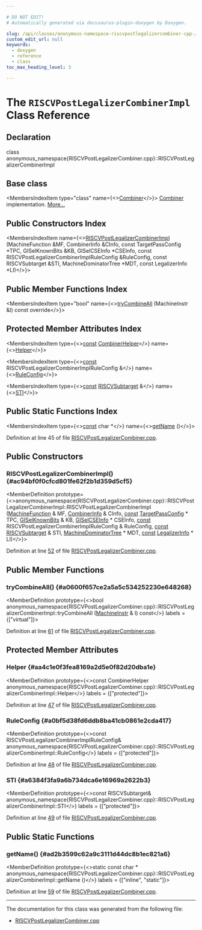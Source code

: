 ```yaml
---

# DO NOT EDIT!
# Automatically generated via docusaurus-plugin-doxygen by Doxygen.

slug: /api/classes/anonymous-namespace-riscvpostlegalizercombiner-cpp-/riscvpostlegalizercombinerimpl
custom_edit_url: null
keywords:
  - doxygen
  - reference
  - class
toc_max_heading_level: 3

---
```





# The `RISCVPostLegalizerCombinerImpl` Class Reference

<DoxygenPage pluginConfig={pluginConfig}>



## Declaration

<CodeBlock>class anonymous_namespace{RISCVPostLegalizerCombiner.cpp}::RISCVPostLegalizerCombinerImpl</CodeBlock>

## Base class

<MembersIndex>

<MembersIndexItem
  type="class"
  name={<><a href="/docs/api/classes/llvm/combiner">Combiner</a></>}>
<a href="/docs/api/classes/llvm/combiner">Combiner</a> implementation. <a href="/docs/api/classes/llvm/combiner/#details">More...</a>
</MembersIndexItem>

</MembersIndex>

## Public Constructors Index

<MembersIndex>

<MembersIndexItem
  name={<><a href="#ac94bf0f0cfcd801fe62f2b1d359d5cf5">RISCVPostLegalizerCombinerImpl</a> (MachineFunction &amp;MF, CombinerInfo &amp;CInfo, const TargetPassConfig &#42;TPC, GISelKnownBits &amp;KB, GISelCSEInfo &#42;CSEInfo, const RISCVPostLegalizerCombinerImplRuleConfig &amp;RuleConfig, const RISCVSubtarget &amp;STI, MachineDominatorTree &#42;MDT, const LegalizerInfo &#42;LI)</>}>
</MembersIndexItem>

</MembersIndex>

## Public Member Functions Index

<MembersIndex>

<MembersIndexItem
  type="bool"
  name={<><a href="#a0600f657ce2a5a5c534252230e648268">tryCombineAll</a> (MachineInstr &amp;I) const override</>}>
</MembersIndexItem>

</MembersIndex>

## Protected Member Attributes Index

<MembersIndex>

<MembersIndexItem
  type={<><a href="/docs/api/files/lib/lib/target/lib/target/aarch64/aarch64promoteconstant-cpp/#a90f8350fecae261c25be85d38b451bff">const</a> <a href="/docs/api/classes/llvm/combinerhelper">CombinerHelper</a></>}
  name={<><a href="#aa4c1e0f3fea8169a2d5e0f82d20dba1e">Helper</a></>}>
</MembersIndexItem>

<MembersIndexItem
  type={<><a href="/docs/api/files/lib/lib/target/lib/target/aarch64/aarch64promoteconstant-cpp/#a90f8350fecae261c25be85d38b451bff">const</a> RISCVPostLegalizerCombinerImplRuleConfig &amp;</>}
  name={<><a href="#a0bf5d38fd6ddb8ba41cb0861e2cda417">RuleConfig</a></>}>
</MembersIndexItem>

<MembersIndexItem
  type={<><a href="/docs/api/files/lib/lib/target/lib/target/aarch64/aarch64promoteconstant-cpp/#a90f8350fecae261c25be85d38b451bff">const</a> <a href="/docs/api/classes/llvm/riscvsubtarget">RISCVSubtarget</a> &amp;</>}
  name={<><a href="#a6384f3fa9a6b734dca6e16969a2622b3">STI</a></>}>
</MembersIndexItem>

</MembersIndex>

## Public Static Functions Index

<MembersIndex>

<MembersIndexItem
  type={<><a href="/docs/api/files/lib/lib/target/lib/target/aarch64/aarch64promoteconstant-cpp/#a90f8350fecae261c25be85d38b451bff">const</a> char &#42;</>}
  name={<><a href="#ad2b3599c62a9c3111d44dc8b1ec821a6">getName</a> ()</>}>
</MembersIndexItem>

</MembersIndex>


Definition at line 45 of file <a href="/docs/api/files/lib/lib/target/lib/target/riscv/lib/target/riscv/gisel/riscvpostlegalizercombiner-cpp">RISCVPostLegalizerCombiner.cpp</a>.

<SectionDefinition>

## Public Constructors

### RISCVPostLegalizerCombinerImpl() {#ac94bf0f0cfcd801fe62f2b1d359d5cf5}

<MemberDefinition
  prototype={<>anonymous&#95;namespace&#123;RISCVPostLegalizerCombiner.cpp&#125;::RISCVPostLegalizerCombinerImpl::RISCVPostLegalizerCombinerImpl (<a href="/docs/api/classes/llvm/machinefunction">MachineFunction</a> &amp; MF, <a href="/docs/api/structs/llvm/combinerinfo">CombinerInfo</a> &amp; CInfo, <a href="/docs/api/files/lib/lib/target/lib/target/aarch64/aarch64promoteconstant-cpp/#a90f8350fecae261c25be85d38b451bff">const</a> <a href="/docs/api/classes/llvm/targetpassconfig">TargetPassConfig</a> &#42; TPC, <a href="/docs/api/classes/llvm/giselknownbits">GISelKnownBits</a> &amp; KB, <a href="/docs/api/classes/llvm/giselcseinfo">GISelCSEInfo</a> &#42; CSEInfo, <a href="/docs/api/files/lib/lib/target/lib/target/aarch64/aarch64promoteconstant-cpp/#a90f8350fecae261c25be85d38b451bff">const</a> RISCVPostLegalizerCombinerImplRuleConfig &amp; RuleConfig, <a href="/docs/api/files/lib/lib/target/lib/target/aarch64/aarch64promoteconstant-cpp/#a90f8350fecae261c25be85d38b451bff">const</a> <a href="/docs/api/classes/llvm/riscvsubtarget">RISCVSubtarget</a> &amp; STI, <a href="/docs/api/classes/llvm/machinedominatortree">MachineDominatorTree</a> &#42; MDT, <a href="/docs/api/files/lib/lib/target/lib/target/aarch64/aarch64promoteconstant-cpp/#a90f8350fecae261c25be85d38b451bff">const</a> <a href="/docs/api/classes/llvm/legalizerinfo">LegalizerInfo</a> &#42; LI)</>}>

Definition at line <a href="/docs/api/files/lib/lib/target/lib/target/riscv/lib/target/riscv/gisel/riscvpostlegalizercombiner-cpp/#l00052">52</a> of file <a href="/docs/api/files/lib/lib/target/lib/target/riscv/lib/target/riscv/gisel/riscvpostlegalizercombiner-cpp">RISCVPostLegalizerCombiner.cpp</a>.
</MemberDefinition>

</SectionDefinition>

<SectionDefinition>

## Public Member Functions

### tryCombineAll() {#a0600f657ce2a5a5c534252230e648268}

<MemberDefinition
  prototype={<>bool anonymous&#95;namespace&#123;RISCVPostLegalizerCombiner.cpp&#125;::RISCVPostLegalizerCombinerImpl::tryCombineAll (<a href="/docs/api/classes/llvm/machineinstr">MachineInstr</a> &amp; I) const</>}
  labels = {["virtual"]}>

Definition at line <a href="/docs/api/files/lib/lib/target/lib/target/riscv/lib/target/riscv/gisel/riscvpostlegalizercombiner-cpp/#l00061">61</a> of file <a href="/docs/api/files/lib/lib/target/lib/target/riscv/lib/target/riscv/gisel/riscvpostlegalizercombiner-cpp">RISCVPostLegalizerCombiner.cpp</a>.
</MemberDefinition>

</SectionDefinition>

<SectionDefinition>

## Protected Member Attributes

### Helper {#aa4c1e0f3fea8169a2d5e0f82d20dba1e}

<MemberDefinition
  prototype={<>const CombinerHelper anonymous&#95;namespace&#123;RISCVPostLegalizerCombiner.cpp&#125;::RISCVPostLegalizerCombinerImpl::Helper</>}
  labels = {["protected"]}>

Definition at line <a href="/docs/api/files/lib/lib/target/lib/target/riscv/lib/target/riscv/gisel/riscvpostlegalizercombiner-cpp/#l00047">47</a> of file <a href="/docs/api/files/lib/lib/target/lib/target/riscv/lib/target/riscv/gisel/riscvpostlegalizercombiner-cpp">RISCVPostLegalizerCombiner.cpp</a>.
</MemberDefinition>

### RuleConfig {#a0bf5d38fd6ddb8ba41cb0861e2cda417}

<MemberDefinition
  prototype={<>const RISCVPostLegalizerCombinerImplRuleConfig&amp; anonymous&#95;namespace&#123;RISCVPostLegalizerCombiner.cpp&#125;::RISCVPostLegalizerCombinerImpl::RuleConfig</>}
  labels = {["protected"]}>

Definition at line <a href="/docs/api/files/lib/lib/target/lib/target/riscv/lib/target/riscv/gisel/riscvpostlegalizercombiner-cpp/#l00048">48</a> of file <a href="/docs/api/files/lib/lib/target/lib/target/riscv/lib/target/riscv/gisel/riscvpostlegalizercombiner-cpp">RISCVPostLegalizerCombiner.cpp</a>.
</MemberDefinition>

### STI {#a6384f3fa9a6b734dca6e16969a2622b3}

<MemberDefinition
  prototype={<>const RISCVSubtarget&amp; anonymous&#95;namespace&#123;RISCVPostLegalizerCombiner.cpp&#125;::RISCVPostLegalizerCombinerImpl::STI</>}
  labels = {["protected"]}>

Definition at line <a href="/docs/api/files/lib/lib/target/lib/target/riscv/lib/target/riscv/gisel/riscvpostlegalizercombiner-cpp/#l00049">49</a> of file <a href="/docs/api/files/lib/lib/target/lib/target/riscv/lib/target/riscv/gisel/riscvpostlegalizercombiner-cpp">RISCVPostLegalizerCombiner.cpp</a>.
</MemberDefinition>

</SectionDefinition>

<SectionDefinition>

## Public Static Functions

### getName() {#ad2b3599c62a9c3111d44dc8b1ec821a6}

<MemberDefinition
  prototype={<>static const char &#42; anonymous&#95;namespace&#123;RISCVPostLegalizerCombiner.cpp&#125;::RISCVPostLegalizerCombinerImpl::getName ()</>}
  labels = {["inline", "static"]}>

Definition at line <a href="/docs/api/files/lib/lib/target/lib/target/riscv/lib/target/riscv/gisel/riscvpostlegalizercombiner-cpp/#l00059">59</a> of file <a href="/docs/api/files/lib/lib/target/lib/target/riscv/lib/target/riscv/gisel/riscvpostlegalizercombiner-cpp">RISCVPostLegalizerCombiner.cpp</a>.
</MemberDefinition>

</SectionDefinition>

<hr/>

The documentation for this class was generated from the following file:

<ul>
<li><a href="/docs/api/files/lib/lib/target/lib/target/riscv/lib/target/riscv/gisel/riscvpostlegalizercombiner-cpp">RISCVPostLegalizerCombiner.cpp</a></li>
</ul>

</DoxygenPage>
